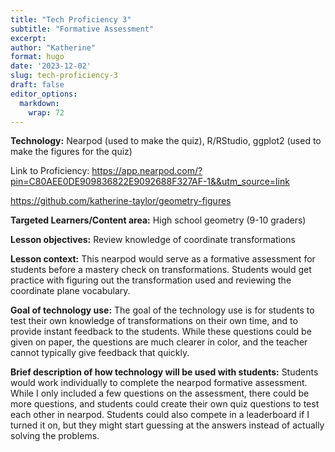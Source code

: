 ```yaml
---
title: "Tech Proficiency 3"
subtitle: "Formative Assessment"
excerpt: 
author: "Katherine"
format: hugo
date: '2023-12-02'
slug: tech-proficiency-3
draft: false
editor_options: 
  markdown: 
    wrap: 72
---
```


**Technology:** Nearpod (used to make the quiz), R/RStudio, ggplot2
(used to make the figures for the quiz)

Link to Proficiency:
<https://app.nearpod.com/?pin=C80AEE0DE909836822E9092688F327AF-1&&utm_source=link>

<https://github.com/katherine-taylor/geometry-figures>

**Targeted Learners/Content area:** High school geometry (9-10 graders)

**Lesson objectives:** Review knowledge of coordinate transformations

**Lesson context:** This nearpod would serve as a formative assessment
for students before a mastery check on transformations. Students would
get practice with figuring out the transformation used and reviewing the
coordinate plane vocabulary.

**Goal of technology use:** The goal of the technology use is for
students to test their own knowledge of transformations on their own
time, and to provide instant feedback to the students. While these
questions could be given on paper, the questions are much clearer in
color, and the teacher cannot typically give feedback that quickly.

**Brief description of how technology will be used with students:**
Students would work individually to complete the nearpod formative
assessment. While I only included a few questions on the assessment,
there could be more questions, and students could create their own quiz
questions to test each other in nearpod. Students could also compete in
a leaderboard if I turned it on, but they might start guessing at the
answers instead of actually solving the problems.
